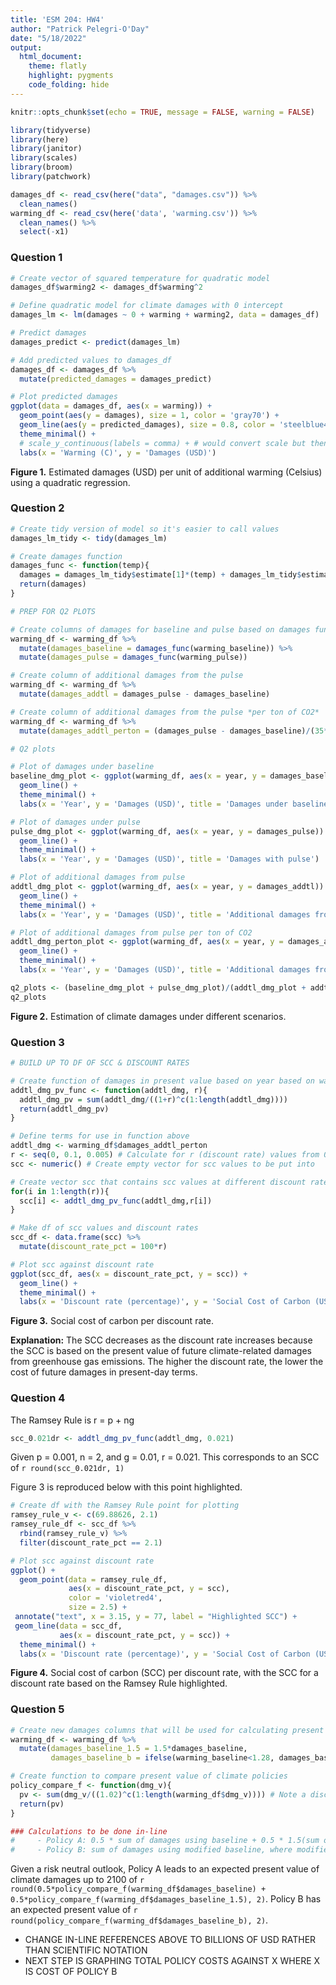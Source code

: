 ```yaml
---
title: 'ESM 204: HW4'
author: "Patrick Pelegri-O'Day"
date: "5/18/2022"
output:
  html_document: 
    theme: flatly
    highlight: pygments
    code_folding: hide
---
```


```r
knitr::opts_chunk$set(echo = TRUE, message = FALSE, warning = FALSE)

library(tidyverse)
library(here)
library(janitor)
library(scales)
library(broom)
library(patchwork)
```

```r
damages_df <- read_csv(here("data", "damages.csv")) %>% 
  clean_names()
warming_df <- read_csv(here('data', 'warming.csv')) %>% 
  clean_names() %>% 
  select(-x1)
``` 

### Question 1

```r
# Create vector of squared temperature for quadratic model
damages_df$warming2 <- damages_df$warming^2

# Define quadratic model for climate damages with 0 intercept
damages_lm <- lm(damages ~ 0 + warming + warming2, data = damages_df)

# Predict damages
damages_predict <- predict(damages_lm)

# Add predicted values to damages_df
damages_df <- damages_df %>% 
  mutate(predicted_damages = damages_predict)
```

```r
# Plot predicted damages
ggplot(data = damages_df, aes(x = warming)) + 
  geom_point(aes(y = damages), size = 1, color = 'gray70') +
  geom_line(aes(y = predicted_damages), size = 0.8, color = 'steelblue4') +
  theme_minimal() + 
  # scale_y_continuous(labels = comma) + # would convert scale but then it's unreadable
  labs(x = 'Warming (C)', y = 'Damages (USD)')
```

**Figure 1.** Estimated damages (USD) per unit of additional warming (Celsius) using a quadratic regression.


### Question 2

```r
# Create tidy version of model so it's easier to call values
damages_lm_tidy <- tidy(damages_lm)
```

```r
# Create damages function
damages_func <- function(temp){
  damages = damages_lm_tidy$estimate[1]*(temp) + damages_lm_tidy$estimate[2]*((temp)^2)
  return(damages)
}
```

```r
# PREP FOR Q2 PLOTS

# Create columns of damages for baseline and pulse based on damages function calculated above
warming_df <- warming_df %>% 
  mutate(damages_baseline = damages_func(warming_baseline)) %>% 
  mutate(damages_pulse = damages_func(warming_pulse))

# Create column of additional damages from the pulse
warming_df <- warming_df %>% 
  mutate(damages_addtl = damages_pulse - damages_baseline)

# Create column of additional damages from the pulse *per ton of CO2*
warming_df <- warming_df %>% 
  mutate(damages_addtl_perton = (damages_pulse - damages_baseline)/(35*10^9))
```

```r
# Q2 plots

# Plot of damages under baseline
baseline_dmg_plot <- ggplot(warming_df, aes(x = year, y = damages_baseline)) +
  geom_line() +
  theme_minimal() +
  labs(x = 'Year', y = 'Damages (USD)', title = 'Damages under baseline')

# Plot of damages under pulse
pulse_dmg_plot <- ggplot(warming_df, aes(x = year, y = damages_pulse)) +
  geom_line() +
  theme_minimal() +
  labs(x = 'Year', y = 'Damages (USD)', title = 'Damages with pulse')

# Plot of additional damages from pulse
addtl_dmg_plot <- ggplot(warming_df, aes(x = year, y = damages_addtl)) +
  geom_line() +
  theme_minimal() +
  labs(x = 'Year', y = 'Damages (USD)', title = 'Additional damages from pulse')

# Plot of additional damages from pulse per ton of CO2
addtl_dmg_perton_plot <- ggplot(warming_df, aes(x = year, y = damages_addtl_perton)) +
  geom_line() +
  theme_minimal() +
  labs(x = 'Year', y = 'Damages (USD)', title = 'Additional damages from pulse \n per ton of CO2')

q2_plots <- (baseline_dmg_plot + pulse_dmg_plot)/(addtl_dmg_plot + addtl_dmg_perton_plot)
q2_plots
```

**Figure 2.** Estimation of climate damages under different scenarios.

### Question 3

```r
# BUILD UP TO DF OF SCC & DISCOUNT RATES

# Create function of damages in present value based on year based on warming_df
addtl_dmg_pv_func <- function(addtl_dmg, r){
  addtl_dmg_pv = sum(addtl_dmg/((1+r)^c(1:length(addtl_dmg))))
  return(addtl_dmg_pv)
}

# Define terms for use in function above
addtl_dmg <- warming_df$damages_addtl_perton 
r <- seq(0, 0.1, 0.005) # Calculate for r (discount rate) values from 0 to 10% in 0.5% increments
scc <- numeric() # Create empty vector for scc values to be put into

# Create vector scc that contains scc values at different discount rates
for(i in 1:length(r)){
  scc[i] <- addtl_dmg_pv_func(addtl_dmg,r[i])
}

# Make df of scc values and discount rates
scc_df <- data.frame(scc) %>% 
  mutate(discount_rate_pct = 100*r)
```

```r
# Plot scc against discount rate
ggplot(scc_df, aes(x = discount_rate_pct, y = scc)) +
  geom_line() +
  theme_minimal() + 
  labs(x = 'Discount rate (percentage)', y = 'Social Cost of Carbon (USD)')
```

**Figure 3.** Social cost of carbon per discount rate.

**Explanation:** The SCC decreases as the discount rate increases because the SCC is based on the present value of future climate-related damages from greenhouse gas emissions. The higher the discount rate, the lower the cost of future damages in present-day terms.

### Question 4

The Ramsey Rule is r = p + ng

```r
scc_0.021dr <- addtl_dmg_pv_func(addtl_dmg, 0.021)
```

Given p = 0.001, n = 2, and g = 0.01, r = 0.021. This corresponds to an SCC of `r round(scc_0.021dr, 1)`

Figure 3 is reproduced below with this point highlighted.

```r
# Create df with the Ramsey Rule point for plotting
ramsey_rule_v <- c(69.88626, 2.1)
ramsey_rule_df <- scc_df %>%
  rbind(ramsey_rule_v) %>%
  filter(discount_rate_pct == 2.1)
```

```r
# Plot scc against discount rate
ggplot() +
  geom_point(data = ramsey_rule_df, 
             aes(x = discount_rate_pct, y = scc),
             color = 'violetred4',
             size = 2.5) +
 annotate("text", x = 3.15, y = 77, label = "Highlighted SCC") +
 geom_line(data = scc_df,
           aes(x = discount_rate_pct, y = scc)) +
  theme_minimal() + 
  labs(x = 'Discount rate (percentage)', y = 'Social Cost of Carbon (USD)')
```

**Figure 4.** Social cost of carbon (SCC) per discount rate, with the SCC for a discount rate based on the Ramsey Rule highlighted.

### Question 5

```r
# Create new damages columns that will be used for calculating present value of Policies A and B
warming_df <- warming_df %>% 
  mutate(damages_baseline_1.5 = 1.5*damages_baseline,
         damages_baseline_b = ifelse(warming_baseline<1.28, damages_baseline, damages_baseline[29])) # I used 1.28 because the warming value for 2051 is 1.287 and we want to stop at 2050. 2050 is the 29th row of the df.
```

```r
# Create function to compare present value of climate policies
policy_compare_f <- function(dmg_v){
  pv <- sum(dmg_v/((1.02)^c(1:length(warming_df$dmg_v)))) # Note a discount rate of 0.02 is used
  return(pv)
}

### Calculations to be done in-line
#     - Policy A: 0.5 * sum of damages using baseline + 0.5 * 1.5(sum of damages using baseline)
#     - Policy B: sum of damages using modified baseline, where modified baseline uses 1.29 degrees after 2050
```

Given a risk neutral outlook, Policy A leads to an expected present value of climate damages up to 2100 of `r round(0.5*policy_compare_f(warming_df$damages_baseline) + 0.5*policy_compare_f(warming_df$damages_baseline_1.5), 2)`. Policy B has an expected present value of `r round(policy_compare_f(warming_df$damages_baseline_b), 2)`.

 - CHANGE IN-LINE REFERENCES ABOVE TO BILLIONS OF USD RATHER THAN SCIENTIFIC NOTATION
 - NEXT STEP IS GRAPHING TOTAL POLICY COSTS AGAINST X WHERE X IS COST OF POLICY B
